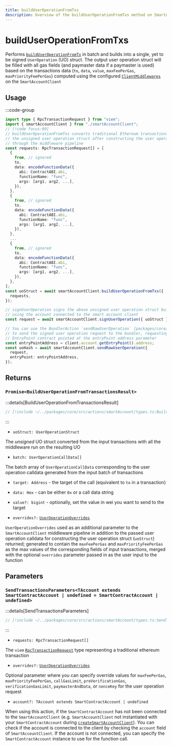 ```yaml
---
title: buildUserOperationFromTxs
description: Overview of the buildUserOperationFromTxs method on SmartAccountClient
---
```


# buildUserOperationFromTxs

Performs [`buildUserOperationFromTx`](./buildUserOperationFromTx) in batch and builds into a single, yet to be signed `UserOperation` (UO) struct. The output user operation struct will be filled with all gas fields (and paymaster data if a paymaster is used) based on the transactions data (`to`, `data`, `value`, `maxFeePerGas`, `maxPriorityFeePerGas`) computed using the configured [`ClientMiddlewares`](/packages/aa-core/smart-account-client/middleware/) on the `SmartAccountClient`

## Usage

:::code-group

```ts [example.ts]
import type { RpcTransactionRequest } from "viem";
import { smartAccountClient } from "./smartAccountClient";
// [!code focus:99]
// buildUserOperationFromTxs converts traditional Ethereum transactions in batch and returns
// the unsigned user operation struct after constructing the user operation struct
// through the middleware pipeline
const requests: RpcTransactionRequest[] = [
  {
    from, // ignored
    to,
    data: encodeFunctionData({
      abi: ContractABI.abi,
      functionName: "func",
      args: [arg1, arg2, ...],
    }),
  },
  {
    from, // ignored
    to,
    data: encodeFunctionData({
      abi: ContractABI.abi,
      functionName: "func",
      args: [arg1, arg2, ...],
    }),
  },
  ...
  {
    from, // ignored
    to,
    data: encodeFunctionData({
      abi: ContractABI.abi,
      functionName: "func",
      args: [arg1, arg2, ...],
    }),
  },
];
const uoStruct = await smartAccountClient.buildUserOperationFromTxs({
  requests,
});

// signUserOperation signs the above unsigned user operation struct built
// using the account connected to the smart account client
const request = await smartAccountClient.signUserOperation({ uoStruct });

// You can use the BundlerAction `sendRawUserOperation` (packages/core/src/actions/bundler/sendRawUserOperation.ts)
// to send the signed user operation request to the bundler, requesting the bundler to send the signed uo to the
// EntryPoint contract pointed at the entryPoint address parameter
const entryPointAddress = client.account.getEntryPoint().address;
const uoHash = await smartAccountClient.sendRawUserOperation({
  request,
  entryPoint: entryPointAddress,
});
```

## Returns

### `Promise<BuildUserOperationFromTransactionsResult>`

:::details[BuildUserOperationFromTransactionsResult]

```ts
// [!include ~/../packages/core/src/actions/smartAccount/types.ts:BuildUserOperationFromTransactionsResult]
```

:::

- `uoStruct: UserOperationStruct`

The _unsigned_ UO struct converted from the input transactions with all the middleware run on the resulting UO

- `batch: UserOperationCallData[]`

The batch array of `UserOperationCallData` corresponding to the user operation calldata generated from the input batch of transactions

- `target: Address` - the target of the call (equivalent to `to` in a transaction)
- `data: Hex` - can be either `0x` or a call data string
- `value?: bigint` - optionally, set the value in wei you want to send to the target

- `overrides?:` [`UserOperationOverrides`](/packages/aa-core/smart-account-client/types/userOperationOverrides)

`UserOperationOverrides` used as an additional parameter to the `SmartAccountClient` middleware pipeline in addition to the passed user operation calldata for constructing the user operation struct (`uoStruct`) returned; generated to contain the `maxFeePerGas` and `maxPriorityFeePerGas` as the max values of the corresponding fields of input transactions, merged with the optional `overrides` parameter passed in as the user input to the function

## Parameters

### `SendTransactionsParameters<TAccount extends SmartContractAccount | undefined = SmartContractAccount | undefined>`

:::details[SendTransactionsParameters]

```ts
// [!include ~/../packages/core/src/actions/smartAccount/types.ts:SendTransactionsParameters]
```

:::

- `requests: RpcTransactionRequest[]`

The `viem` [`RpcTransactionRequest`](https://viem.sh/docs/glossary/types#transactionrequest) type representing a traditional ethereum transaction

- `overrides?:` [`UserOperationOverrides`](/resources/types#useroperationoverrides)

Optional parameter where you can specify override values for `maxFeePerGas`, `maxPriorityFeePerGas`, `callGasLimit`, `preVerificationGas`, `verificationGasLimit`, `paymasterAndData`, or `nonceKey` for the user operation request

- `account?: TAccount extends SmartContractAccount | undefined`

When using this action, if the `SmartContractAccount` has not been connected to the `SmartAccountClient` (e.g. `SmartAccountClient` not instantiated with your `SmartContractAccount` during [`createSmartAccountClient`](/packages/aa-core/smart-account-client/)). You can check if the account is connected to the client by checking the `account` field of `SmartAccountClient`. If the account is not connected, you can specify the `SmartContractAccount` instance to use for the function call.
